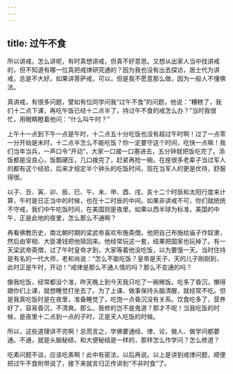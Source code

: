 ```yaml
---
---
---
```

title: 过午不食
---




所以讲戒，怎么讲呢，有时真想讲戒，但真不好意思。又想从出家人当中找讲戒的，但不知道有哪一位真把戒律研究通的？因为我也没有出去探访，居士代为讲戒，总是不大好。如果讲菩萨戒，可以，但是我不愿意那么做，因为一般人不懂佛法。

真讲戒，有很多问题，譬如有位同学问我“过午不食”的问题，他说：“糟糕了，我们十二点下课，再吃午饭已经十二点半了，持过午不食的戒怎么办？”当时我很忙，用眼睛瞪着他问：“什么叫午时？”

上午十一点到下午一点是午时，十二点五十分吃饭也没有超过午时啊！过了一点零一分开始是未时，十二点半怎么不能吃饭？你一定要守这个时间，吃快一点嘛！我们当年当兵，一声口令“开动”，大家一口接一口塞进去，五分钟就把饭吃完了。添饭都是没良心，饭瓢硬压，几口拨完了，赶紧再抢一碗。在座很多老辈子当过军人的都有这个经验，后来才规定半个钟头的吃饭时间，现在当军人的更是优待，舒服得很。

以子、丑、寅、卯、辰、巳、午、未、申、酉、戌、亥十二个时辰和太阳行度来计算，午时是日正当中的时候，也在十二时辰的中间。如果非讲戒不可，你们就统统不守戒，我们中午吃饭时间，在美国则是夜里。如果以西半球为标准，美国的中午，正是此地的夜里，怎么那么不通啊？

再看佛教历史，南北朝时期的梁武帝喜欢布施斋僧。他把自己布施给庙子作奴隶，然后由宰相、大臣凑钱把他赎回来。他经常玩这一套，结果把国家也玩掉了。有一天梁武帝斋僧，过了午时皇帝才到，大家等着他没吃饭，以为要饿一天。当时住持是有名的一代大师，老和尚说：“怎么不能吃饭？皇帝是天子，天的儿子刚刚到，此时正是午时，开动！”戒律是那么不通人情的吗？那么不变通的吗？

像我吃饭，经常都没个准，昨天晚上到今天我只吃了一碗稀饭。吃多了昏沉，懒得跟你们上课，就想睡觉打坐去了。为了上课、做事保持头脑清醒，就经常不吃。但是我真吃饭时是在夜里，准备睡觉了，吃饱一点昏沉没有关系。饮食吃多了，营养好了，容易昏沉，不清爽。那么，我修的岂不是鬼道？那才不呢！当我吃饭的时候，是夜里十二点到一点的子时，正是天人吃饭的时候。

所以，这些道理讲不完啊！总而言之，学佛要通经、律、论，做人、做学问都要通。不通，就是头脑秘结，和大便秘结是一样的，那样怎么作学问？怎么修道？

吃素问题不谈，应该吃素啊！此中有密法，以后再说。以上是讲到戒律问题，顺便把过午不食附带说了，接下来就言归正传讲到“不非时食”了。